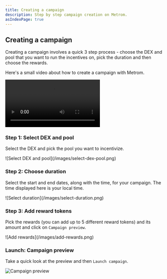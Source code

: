 ```yaml
---
title: Creating a campaign
description: Step by step campaign creation on Metrom.
asIndexPage: true
---
```


## Creating a campaign

Creating a campaign involves a quick 3 step process - choose the DEX and pool
that you want to run the incentives on, pick the duration and then choose the
rewards.

Here's a small video about how to create a campaign with Metrom.

<div className="mediaWrapper">
  <video
    title="Creating a campaign on Metrom"
    controls
    frameBorder="0"
    allowFullScreen
    loading="lazy"
  >
    <source src="/videos/creating-a-campaign.mp4" type="video/mp4" />
    Your browser does not support the video tag.
  </video>
</div>

### Step 1: Select DEX and pool

Select the DEX and pick the pool you want to incentivize.

<div className="mediaWrapper">
  ![Select DEX and pool](/images/select-dex-pool.png)
</div>

### Step 2: Choose duration

Select the start and end dates, along with the time, for your campaign. The time
displayed here is your local time.

<div className="mediaWrapper">
  ![Select duration](/images/select-duration.png)
</div>

### Step 3: Add reward tokens

Pick the rewards (you can add up to 5 different reward tokens) and its amount
and click on `Campaign preview`.

<div className="mediaWrapper">
  ![Add rewards](/images/add-rewards.png)
</div>

### Launch: Campaign preview

Take a quick look at the preview and then `Launch campaign`.

<div className="mediaWrapper">
  <img src="/images/preview.png" alt="Campaign preview" />
</div>
